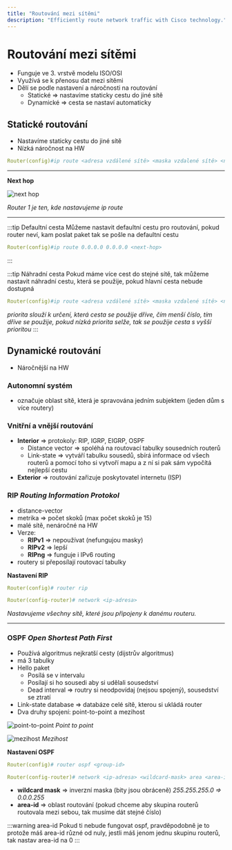 ```yaml
---
title: "Routování mezi sítěmi"
description: "Efficiently route network traffic with Cisco technology."
---
```


# Routování mezi sítěmi
- Funguje ve 3. vrstvě modelu ISO/OSI
- Využívá se k přenosu dat mezi sítěmi
- Dělí se podle nastavení a náročnosti na routování
    - Statické => nastavíme staticky cestu do jiné sítě
    - Dynamické => cesta se nastaví automaticky

## Statické routování
- Nastavíme staticky cestu do jiné sítě
- Nízká náročnost na HW

```yml title="Nastavení statického routování"
Router(config)#ip route <adresa vzdálené sítě> <maska vzdalené sítě> <next-hop>
```

---

<div class="center">

**Next hop**

![next hop](/img/dasimg/interface_exit_port.png)

*Router 1 je ten, kde nastavujeme ip route*

</div>

---

:::tip Defaultní cesta 
Můžeme nastavit defaultní cestu pro routování, pokud router neví, kam poslat paket tak se pošle na defaultní cestu

```yml title="Nastavení defaultní cesty"
Router(config)#ip route 0.0.0.0 0.0.0.0 <next-hop>
```
:::

:::tip Náhradní cesta
Pokud máme více cest do stejné sítě, tak můžeme nastavit náhradní cestu, která se použije, pokud hlavní cesta nebude dostupná

```yml title="Nastavení náhradní cesty"
Router(config)#ip route <adresa vzdálené sítě> <maska vzdalené sítě> <next-hop> <priorita>
```

*priorita slouží k určení, která cesta se použije dříve, čím menší číslo, tím dříve se použije, pokud nízká priorita selže, tak se použije cesta s vyšší prioritou*
:::

## Dynamické routování
- Náročnější na HW

### Autonomní systém
- označuje oblast sítě, která je spravována jedním subjektem (jeden dům s více routery)

### Vnitřní a vnější routování
- **Interior** => protokoly: RIP, IGRP, EIGRP, OSPF
    - Distance vector => spoléhá na routovací tabulky sousedních routerů
    - Link-state =>  vytváří tabulku sousedů, sbírá informace od všech routerů a pomocí toho si vytvoří mapu a z ní si pak sám vypočítá nejlepší cestu 
- **Exterior** => routování zařizuje poskytovatel internetu (ISP)

### RIP *Routing Information Protokol* 
- distance-vector
- metrika => počet skoků (max počet skoků je 15)
- malé sítě, nenáročné na HW
- Verze:
    - **RIPv1** => nepoužívat (nefungujou masky)
    - **RIPv2** => lepší
    - **RIPng** => funguje i IPv6 routing
- routery si přeposílají routovací tabulky

**Nastavení RIP**

```yml title="Vyberu nastaveni RIP"
Router(config)# router rip 
```

```yml title="Nastavení sousedních sítí v RIP protokolu"
Router(config-router)# network <ip-adresa>
```

<div class="center">

*Nastavujeme všechny sítě, které jsou připojeny k danému routeru.*

</div>

---

### OSPF *Open Shortest Path First*
- Používá algoritmus nejkratší cesty (dijstrův algoritmus)
- má 3 tabulky
- Hello paket
    - Posílá se v intervalu
    - Posílají si ho sousedi aby si udělali sousedství
    - Dead interval => routry si neodpovídaj (nejsou spojený), sousedství se ztratí
- Link-state database => databáze celé sítě, kterou si ukládá router
- Dva druhy spojení: point-to-point a mezihost


<div class="collumns-wrapper">
<div style={{ width: "50%", padding: "10px" }} class="center">

![point-to-point](./img/pointtopoint.png)
*Point to point*

</div>
<div style={{ width: "50%", padding: "10px"  }} class="center">

![mezihost](./img/notpointtopoint.png)
*Mezihost*

</div>
</div>

**Nastavení OSPF**

```yml title="Výběr skupiny v OSPF protokolu"
Router(config)# router ospf <group-id> 
```

```yml title="Nastavení sítě v OSPF protokolu"
Router(config-router)# network <ip-adresa> <wildcard-mask> area <area-id>
```

- **wildcard mask** => inverzní maska (bity jsou obráceně) *255.255.255.0 => 0.0.0.255* 
- **area-id** => oblast routování (pokud chceme aby skupina routerů routovala mezi sebou, tak musíme dát stejné číslo)

:::warning area-id
Pokud ti nebude fungovat ospf, pravděpodobně je to protože máš area-id různé od nuly, jestli máš jenom jednu skupinu routerů, tak nastav area-id na 0
:::

